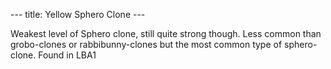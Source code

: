 ---
title: Yellow Sphero Clone
---

{{twinsunica import}}{{Infobox Enemy
 |image=Yellow_sphero_clone.JPG‎
 |race=sphero
 |gender=male
 |size=small
 |lba1=yes
 |lba2=
 |alignment=funfrock
 |occupation=
 |requires=Yellow
 |melee=
 |ranged=
 |magic=
 |explosive=
 |range=Wide
 |speed=Slow
 |damage=Medium
 |rate=high
 |reaction=Spins round on spot
 |recovery=Medium
}}

Weakest level of Sphero clone, still quite strong though. Less common than grobo-clones or rabbibunny-clones but the most common type of sphero-clone.
Found in LBA1